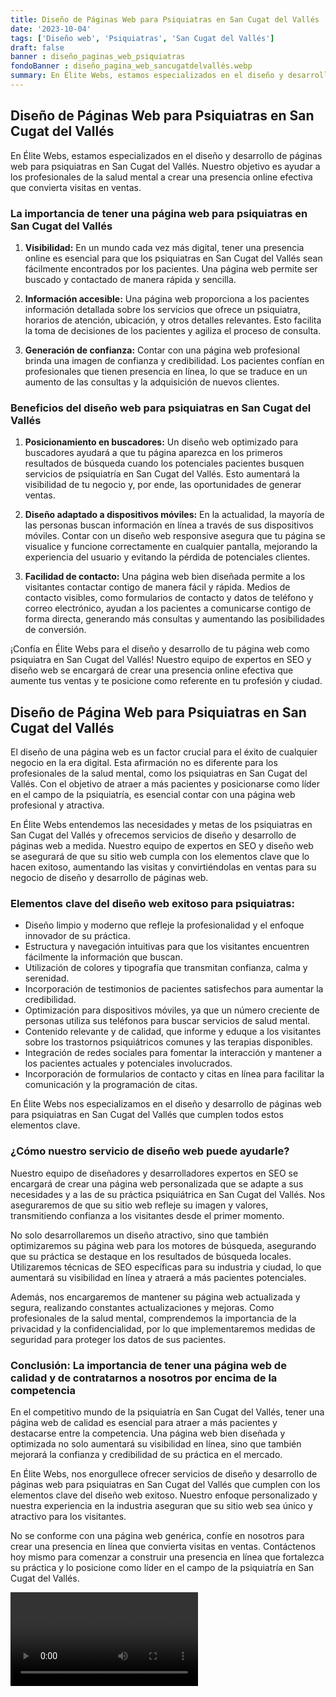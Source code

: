 ```yaml
---
title: Diseño de Páginas Web para Psiquiatras en San Cugat del Vallés
date: '2023-10-04'
tags: ['Diseño web', 'Psiquiatras', 'San Cugat del Vallés']
draft: false
banner : diseño_paginas_web_psiquiatras
fondoBanner : diseño_pagina_web_sancugatdelvallés.webp
summary: En Élite Webs, estamos especializados en el diseño y desarrollo de páginas web para psiquiatras en San Cugat del Vallés. Nuestro objetivo es ayudar a los profesionales de la salud mental a crear una presencia online efectiva que convierta visitas en ventas.
---
```


## Diseño de Páginas Web para Psiquiatras en San Cugat del Vallés

En Élite Webs, estamos especializados en el diseño y desarrollo de páginas web para psiquiatras en San Cugat del Vallés. Nuestro objetivo es ayudar a los profesionales de la salud mental a crear una presencia online efectiva que convierta visitas en ventas.

### La importancia de tener una página web para psiquiatras en San Cugat del Vallés

1. **Visibilidad:** En un mundo cada vez más digital, tener una presencia online es esencial para que los psiquiatras en San Cugat del Vallés sean fácilmente encontrados por los pacientes. Una página web permite ser buscado y contactado de manera rápida y sencilla.

2. **Información accesible:** Una página web proporciona a los pacientes información detallada sobre los servicios que ofrece un psiquiatra, horarios de atención, ubicación, y otros detalles relevantes. Esto facilita la toma de decisiones de los pacientes y agiliza el proceso de consulta.

3. **Generación de confianza:** Contar con una página web profesional brinda una imagen de confianza y credibilidad. Los pacientes confían en profesionales que tienen presencia en línea, lo que se traduce en un aumento de las consultas y la adquisición de nuevos clientes.

### Beneficios del diseño web para psiquiatras en San Cugat del Vallés

1. **Posicionamiento en buscadores:** Un diseño web optimizado para buscadores ayudará a que tu página aparezca en los primeros resultados de búsqueda cuando los potenciales pacientes busquen servicios de psiquiatría en San Cugat del Vallés. Esto aumentará la visibilidad de tu negocio y, por ende, las oportunidades de generar ventas.

2. **Diseño adaptado a dispositivos móviles:** En la actualidad, la mayoría de las personas buscan información en línea a través de sus dispositivos móviles. Contar con un diseño web responsive asegura que tu página se visualice y funcione correctamente en cualquier pantalla, mejorando la experiencia del usuario y evitando la pérdida de potenciales clientes.

3. **Facilidad de contacto:** Una página web bien diseñada permite a los visitantes contactar contigo de manera fácil y rápida. Medios de contacto visibles, como formularios de contacto y datos de teléfono y correo electrónico, ayudan a los pacientes a comunicarse contigo de forma directa, generando más consultas y aumentando las posibilidades de conversión.

¡Confía en Élite Webs para el diseño y desarrollo de tu página web como psiquiatra en San Cugat del Vallés! Nuestro equipo de expertos en SEO y diseño web se encargará de crear una presencia online efectiva que aumente tus ventas y te posicione como referente en tu profesión y ciudad.

<GifSeo />

<Cta />

## **Diseño de Página Web para Psiquiatras en San Cugat del Vallés**

El diseño de una página web es un factor crucial para el éxito de cualquier negocio en la era digital. Esta afirmación no es diferente para los profesionales de la salud mental, como los psiquiatras en San Cugat del Vallés. Con el objetivo de atraer a más pacientes y posicionarse como líder en el campo de la psiquiatría, es esencial contar con una página web profesional y atractiva.

En Élite Webs entendemos las necesidades y metas de los psiquiatras en San Cugat del Vallés y ofrecemos servicios de diseño y desarrollo de páginas web a medida. Nuestro equipo de expertos en SEO y diseño web se asegurará de que su sitio web cumpla con los elementos clave que lo hacen exitoso, aumentando las visitas y convirtiéndolas en ventas para su negocio de diseño y desarrollo de páginas web.

### **Elementos clave del diseño web exitoso para psiquiatras:**

- Diseño limpio y moderno que refleje la profesionalidad y el enfoque innovador de su práctica.
- Estructura y navegación intuitivas para que los visitantes encuentren fácilmente la información que buscan.
- Utilización de colores y tipografía que transmitan confianza, calma y serenidad.
- Incorporación de testimonios de pacientes satisfechos para aumentar la credibilidad.
- Optimización para dispositivos móviles, ya que un número creciente de personas utiliza sus teléfonos para buscar servicios de salud mental.
- Contenido relevante y de calidad, que informe y eduque a los visitantes sobre los trastornos psiquiátricos comunes y las terapias disponibles.
- Integración de redes sociales para fomentar la interacción y mantener a los pacientes actuales y potenciales involucrados.
- Incorporación de formularios de contacto y citas en línea para facilitar la comunicación y la programación de citas.

En Élite Webs nos especializamos en el diseño y desarrollo de páginas web para psiquiatras en San Cugat del Vallés que cumplen todos estos elementos clave.

### **¿Cómo nuestro servicio de diseño web puede ayudarle?**

Nuestro equipo de diseñadores y desarrolladores expertos en SEO se encargará de crear una página web personalizada que se adapte a sus necesidades y a las de su práctica psiquiátrica en San Cugat del Vallés. Nos aseguraremos de que su sitio web refleje su imagen y valores, transmitiendo confianza a los visitantes desde el primer momento.

No solo desarrollaremos un diseño atractivo, sino que también optimizaremos su página web para los motores de búsqueda, asegurando que su práctica se destaque en los resultados de búsqueda locales. Utilizaremos técnicas de SEO específicas para su industria y ciudad, lo que aumentará su visibilidad en línea y atraerá a más pacientes potenciales.

Además, nos encargaremos de mantener su página web actualizada y segura, realizando constantes actualizaciones y mejoras. Como profesionales de la salud mental, comprendemos la importancia de la privacidad y la confidencialidad, por lo que implementaremos medidas de seguridad para proteger los datos de sus pacientes.

### **Conclusión: La importancia de tener una página web de calidad y de contratarnos a nosotros por encima de la competencia**

En el competitivo mundo de la psiquiatría en San Cugat del Vallés, tener una página web de calidad es esencial para atraer a más pacientes y destacarse entre la competencia. Una página web bien diseñada y optimizada no solo aumentará su visibilidad en línea, sino que también mejorará la confianza y credibilidad de su práctica en el mercado.

En Élite Webs, nos enorgullece ofrecer servicios de diseño y desarrollo de páginas web para psiquiatras en San Cugat del Vallés que cumplen con los elementos clave del diseño web exitoso. Nuestro enfoque personalizado y nuestra experiencia en la industria aseguran que su sitio web sea único y atractivo para los visitantes.

No se conforme con una página web genérica, confíe en nosotros para crear una presencia en línea que convierta visitas en ventas. Contáctenos hoy mismo para comenzar a construir una presencia en línea que fortalezca su práctica y lo posicione como líder en el campo de la psiquiatría en San Cugat del Vallés.

<Video />

<CtaBot job='Psiquiatras' city='San Cugat del Vallés'/>

<Gmaps query='San Cugat del Vallés+españa+maps' />